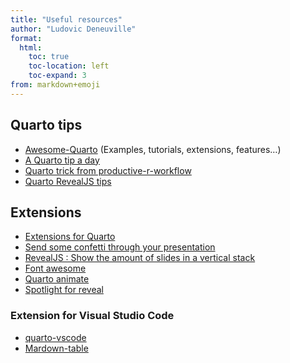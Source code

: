 ```yaml
---
title: "Useful resources"
author: "Ludovic Deneuville"
format:
  html:
    toc: true
    toc-location: left
    toc-expand: 3
from: markdown+emoji
---
```


## Quarto tips

- [Awesome-Quarto](https://github.com/mcanouil/awesome-quarto){target="_blank"} (Examples, tutorials, extensions, features...)
- [A Quarto tip a day](https://mine-cetinkaya-rundel.github.io/quarto-tip-a-day/){target="_blank"}
- [Quarto trick from productive-r-workflow](https://www.productive-r-workflow.com/quarto-tricks){target="_blank"}
- [Quarto RevealJS tips](https://www.avonture.be/blog/quarto-revealjs-tips/){target="_blank"}


## Extensions

- [Extensions for Quarto](https://github.com/quarto-ext){target="_blank"}
- [Send some confetti through your presentation](https://github.com/ArthurData/quarto-confetti){target="_blank"}
- [RevealJS : Show the amount of slides in a vertical stack](https://github.com/Martinomagnifico/quarto-verticator){target="_blank"}
- [Font awesome](https://github.com/quarto-ext/fontawesome){target="_blank"}
- [Quarto animate](https://github.com/mcanouil/quarto-animate){target="_blank"}
- [Spotlight for reveal](https://github.com/mcanouil/quarto-spotlight){target="_blank"}

### Extension for Visual Studio Code

- [quarto-vscode](https://github.com/quarto-dev/quarto/tree/main/apps/vscode){target="_blank"}
- [Mardown-table](https://github.com/takumisoft68/vscode-markdown-table){target="_blank"}